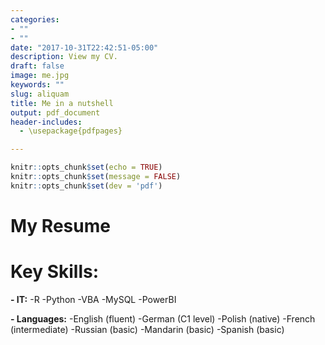 ```yaml
---
categories:
- ""
- ""
date: "2017-10-31T22:42:51-05:00"
description: View my CV.
draft: false
image: me.jpg
keywords: ""
slug: aliquam
title: Me in a nutshell
output: pdf_document
header-includes:
  - \usepackage{pdfpages}

---
```


```r
knitr::opts_chunk$set(echo = TRUE)
knitr::opts_chunk$set(message = FALSE)
knitr::opts_chunk$set(dev = 'pdf')
```

# My Resume

\includepdf[pages=-]{CV_MWnek.pdf}
 

# Key Skills:
**- IT:** 
  -R 
  -Python 
  -VBA
  -MySQL
  -PowerBI
    
**- Languages:** 
  -English (fluent)
  -German (C1 level)
  -Polish (native)
  -French (intermediate)
  -Russian (basic)
  -Mandarin (basic)
  -Spanish (basic)
    